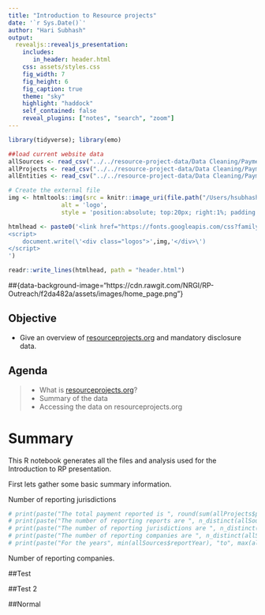 ```yaml
---
title: "Introduction to Resource projects"
date: '`r Sys.Date()`'
author: "Hari Subhash"
output:
  revealjs::revealjs_presentation:
    includes:
       in_header: header.html
    css: assets/styles.css
    fig_width: 7
    fig_height: 6
    fig_caption: true
    theme: "sky"
    highlight: "haddock"
    self_contained: false
    reveal_plugins: ["notes", "search", "zoom"]
---
```

```r
library(tidyverse); library(emo)

##load current website data
allSources <- read_csv("../../resource-project-data/Data Cleaning/Payment Data Pipeline/data/Current website data/allSource.csv")
allProjects <- read_csv("../../resource-project-data/Data Cleaning/Payment Data Pipeline/data/Current website data/allProject.csv")
allEntities <- read_csv("../../resource-project-data/Data Cleaning/Payment Data Pipeline/data/Current website data/allEntity.csv")

# Create the external file
img <- htmltools::img(src = knitr::image_uri(file.path("/Users/hsubhash/Documents/GitHub/RP Outreach/assets/images/RP_logo.png")), 
               alt = 'logo', 
               style = 'position:absolute; top:20px; right:1%; padding:10px;z-index:200; width:100px')

htmlhead <- paste0('<link href="https://fonts.googleapis.com/css?family=Open+Sans|Roboto" rel="stylesheet">', '
<script>
    document.write(\'<div class="logos">',img,'</div>\')
</script>
')

readr::write_lines(htmlhead, path = "header.html")

```

##{data-background-image="https://cdn.rawgit.com/NRGI/RP-Outreach/f2da482a/assets/images/home_page.png"}

## Objective

- Give an overview of [resourceprojects.org](https://resourceprojects.org/) and mandatory disclosure data.



## Agenda

> - What is [resourceprojects.org](https://resourceprojects.org/)?
> - Summary of the data
> - Accessing the data on resourceprojects.org


# Summary
This R notebook generates all the files and analysis used for the Introduction to RP presentation.


First lets gather some basic summary information.

Number of reporting jurisdictions
```r
# print(paste("The total payment reported is ", round(sum(allProjects$projectPayment, na.rm = T)/1e9, 1), "billion USD"))
# print(paste("The number of reporting reports are ", n_distinct(allSources$sourceID)))
# print(paste("The number of reporting jurisdictions are ", n_distinct(allSources$reportingCountry)))
# print(paste("The number of reporting companies are ", n_distinct(allSources$reportingCompany)))
# print(paste("For the years", min(allSources$reportYear), "to", max(allSources$reportYear)))

```
Number of reporting companies.


##Test


##Test 2


##Normal


